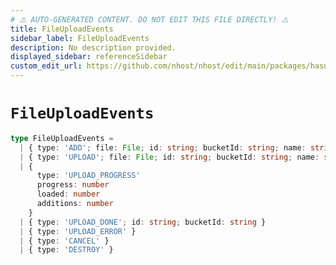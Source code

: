 ```yaml
---
# ⚠️ AUTO-GENERATED CONTENT. DO NOT EDIT THIS FILE DIRECTLY! ⚠️
title: FileUploadEvents
sidebar_label: FileUploadEvents
description: No description provided.
displayed_sidebar: referenceSidebar
custom_edit_url: https://github.com/nhost/nhost/edit/main/packages/hasura-storage-js/src/packages/hasura-storage-js/src/machines/file-upload.ts#L14
---
```


# `FileUploadEvents`

```ts
type FileUploadEvents =
  | { type: 'ADD'; file: File; id: string; bucketId: string; name: string }
  | { type: 'UPLOAD'; file: File; id: string; bucketId: string; name: string }
  | {
      type: 'UPLOAD_PROGRESS'
      progress: number
      loaded: number
      additions: number
    }
  | { type: 'UPLOAD_DONE'; id: string; bucketId: string }
  | { type: 'UPLOAD_ERROR' }
  | { type: 'CANCEL' }
  | { type: 'DESTROY' }
```
